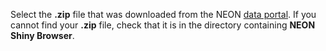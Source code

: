 Select the **.zip** file that was downloaded from the NEON [data portal](http://data.neonscience.org/static/browse.html). If you cannot find your **.zip** file, check that it is in the directory containing **NEON Shiny Browser**.
